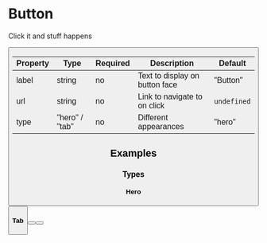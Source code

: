 
<Meta title="Components/Button" component={Button} />

# Button

Click it and stuff happens

<Canvas>
  <Story name="Default">
    <Button />
  </Story>
</Canvas>

| Property | Type           | Required | Description                    | Default     |
| -------- | -------------- | -------- | ------------------------------ | ----------- |
| label    | string         | no       | Text to display on button face | "Button"    |
| url      | string         | no       | Link to navigate to on click   | `undefined` |
| type     | "hero" / "tab" | no       | Different appearances          | "hero"      |

## Examples

### Types

#### Hero

<Story name="Hero">
  <div>
    <Button type="hero" label="Hero" />
  </div>
</Story>

#### Tab

<Story name="Tab">
  <div>
    <Button type="tab" label="Tab" />
    <Button type="tab" label="Selected" selected />
  </div>
</Story>
